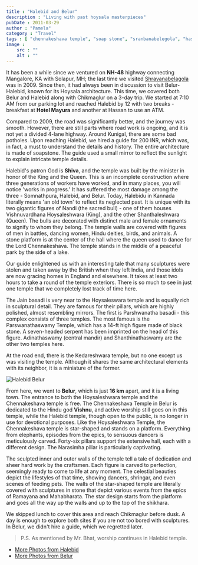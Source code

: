 ```yaml
---
title : "Halebid and Belur"
description : "Living with past hoysala masterpieces"
pubDate : 2011-03-29
author : "Pamela"
category : "Travel"
tags : [ "chennakeshava temple", "soap stone", "sranbanabelegola", "hassan", "hoysaleshwara temple", "belur halebid", "karnataka", "hoysala architecture", "hotel mayur", "chigmanglur",]
image :
    src : ""
    alt : ""
---
```


It has been a while since we ventured on **NH-48**  highway connecting  Mangalore, KA  with Solapur, MH; the last time we visited [Shravanabelagola](/blog/2009-10-18-shravanabelagola/) was in 2009. Since then, it had always been in discussion to visit Belur-Halebid, known for its Hoysala architecture. This time, we covered both Belur and Halebid along with Chikmaglur on a 3-day trip. We started at 7:10 AM from our parking lot and reached Halebid by 12 with two breaks - breakfast at **Hotel Mayura** and another at Hassan to use an ATM.

Compared to 2009, the road was significantly better, and the journey was smooth. However, there are still parts where road work is ongoing, and it is not yet a divided 4-lane highway. Around Kunigal, there are some bad potholes. Upon reaching Halebid, we hired a guide for 200 INR, which was, in fact, a must to understand the details and history. The entire architecture is made of soapstone. The guide used a small mirror to reflect the sunlight to explain intricate temple details.

Halebid's patron God is **Shiva**, and the temple was built by the minister in honor of the King and the Queen. This is an incomplete construction where three generations of workers have worked, and in many places, you will notice 'works in progress.' It has suffered the most damage among the three - Somnathpura, Halebid, and Belur. Today, Halebidu in Kannada literally means 'an old town' to reflect its neglected past. It is unique with its two gigantic figures of Nandi (the sacred bull) - one of them houses Vishnuvardhana Hoysaleshwara (King), and the other Shanthaleshwara (Queen). The bulls are decorated with distinct male and female ornaments to signify to whom they belong. The temple walls are covered with figures of men in battles, dancing women, Hindu deities, birds, and animals. A stone platform is at the center of the hall where the queen used to dance for the Lord Chennakeshava. The temple stands in the middle of a peaceful park by the side of a lake.

Our guide enlightened us with an interesting tale that many sculptures were stolen and taken away by the British when they left India, and those idols are now gracing homes in England and elsewhere. It takes at least two hours to take a round of the temple exteriors. There is so much to see in just one temple that we completely lost track of time here.

The Jain basadi is very near to the Hoysaleswara temple and is equally rich in sculptural detail. They are famous for their pillars, which are highly polished, almost resembling mirrors. The first is Parshwanatha basadi - this complex consists of three temples. The most famous is the Parswanathaswamy Temple, which has a 14-ft high figure made of black stone. A seven-headed serpent has been imprinted on the head of this figure. Adinathaswamy (central mandir) and Shanthinathaswamy are the other two temples here.

At the road end, there is the Kedareshwara temple, but no one except us was visiting the temple. Although it shares the same architectural elements with its neighbor, it is a miniature of the former.

<Image src={pic1} alt="Halebid Belur"/>

From here, we went to **Belur**, which is just **16 km** apart, and it is a living town. The entrance to both the Hoysaleshwara temple and the Chennakeshava temple is free. The Chennakeshava Temple in Belur is dedicated to the Hindu god **Vishnu**, and active worship still goes on in this temple, while the Halebid temple, though open to the public, is no longer in use for devotional purposes. Like the Hoysaleshwara Temple, the Chennakeshava temple is star-shaped and stands on a platform. Everything from elephants, episodes from the epics, to sensuous dancers is meticulously carved. Forty-six pillars support the extensive hall, each with a different design. The Narasimha pillar is particularly captivating.

The sculpted inner and outer walls of the temple tell a tale of dedication and sheer hard work by the craftsmen. Each figure is carved to perfection, seemingly ready to come to life at any moment. The celestial beauties depict the lifestyles of that time, showing dancers, shringar, and even scenes of feeding pets. The walls of the star-shaped temple are literally covered with sculptures in stone that depict various events from the epics of Ramayana and Mahabharata. The star design starts from the platform and goes all the way up the walls and up to the top of the shikhara.

We skipped lunch to cover this area and reach Chikmaglur before dusk. A day is enough to explore both sites if you are not too bored with sculptures. In Belur, we didn't hire a guide, which we regretted later.

> P.S. As mentioned by Mr. Bhat, worship continues in Halebid temple.

- [More Photos from Halebid](http://www.flickr.com/photos/santm/sets/72157638509403366/)
- [More Photos from Belur](http://www.flickr.com/photos/santm/sets/72157638509470886/)
